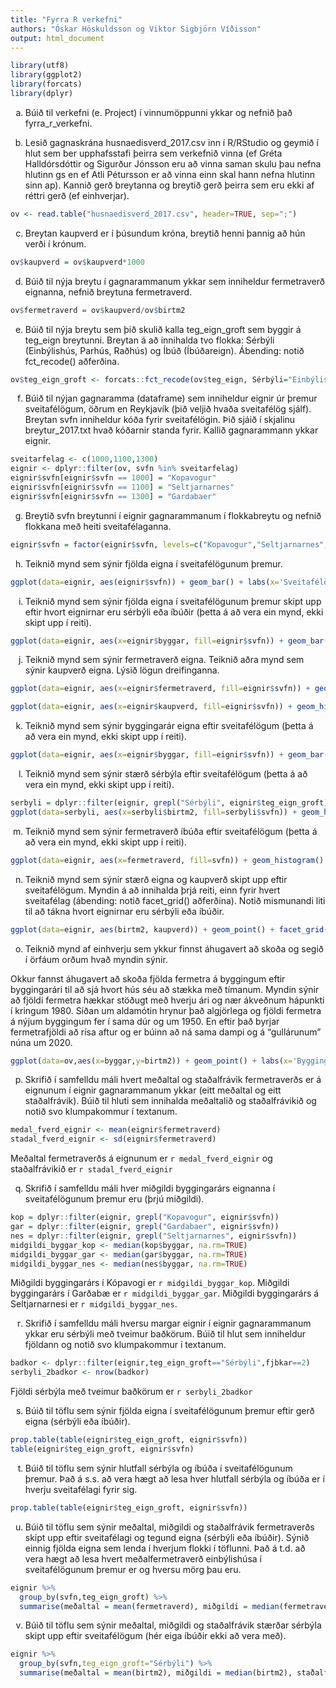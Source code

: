 ```yaml
---
title: "Fyrra R verkefni"
authors: "Óskar Höskuldsson og Viktor Sigbjörn Víðisson"
output: html_document
---
```


```r

library(utf8)
library(ggplot2)
library(forcats)
library(dplyr)
```

a)
Búið til verkefni (e. Project) í vinnumöppunni ykkar og nefnið það fyrra_r_verkefni.

b)
Lesið gagnaskrána husnaedisverd_2017.csv inn í R/RStudio og geymið í hlut sem ber upphafsstafi þeirra sem verkefnið vinna (ef Gréta Halldórsdóttir og Sigurður Jónsson eru að vinna saman skulu þau nefna hlutinn gs en ef Atli Pétursson er að vinna einn skal hann nefna hlutinn sinn ap). Kannið gerð breytanna og breytið gerð þeirra sem eru ekki af réttri gerð (ef einhverjar).
```r
ov <- read.table("husnaedisverd_2017.csv", header=TRUE, sep=";")
```
c)
Breytan kaupverd er í þúsundum króna, breytið henni þannig að hún verði í krónum.
```r
ov$kaupverd = ov$kaupverd*1000
```
d)
Búið til nýja breytu í gagnarammanum ykkar sem inniheldur fermetraverð eignanna, nefnið breytuna fermetraverd.
```r
ov$fermetraverd = ov$kaupverd/ov$birtm2
```
e)
Búið til nýja breytu sem þið skulið kalla teg_eign_groft sem byggir á teg_eign breytunni. Breytan á að innihalda tvo flokka: Sérbýli (Einbýlishús, Parhús, Raðhús) og Íbúð (Íbúðareign). Ábending: notið fct_recode() aðferðina.
```r
ov$teg_eign_groft <- forcats::fct_recode(ov$teg_eign, Sérbýli="Einbýlishús", Sérbýli="Parhús", Sérbýli="Raðhús", Íbúð="Íbúðareign")
```
f)
Búið til nýjan gagnaramma (dataframe) sem inniheldur eignir úr þremur sveitafélögum, öðrum en Reykjavík (þið veljið hvaða sveitafélög sjálf). Breytan svfn inniheldur kóða fyrir sveitafélögin. Þið sjáið í skjalinu breytur_2017.txt hvað kóðarnir standa fyrir. Kallið gagnarammann ykkar eignir.
```r
sveitarfelag <- c(1000,1100,1300)
eignir <- dplyr::filter(ov, svfn %in% sveitarfelag)
eignir$svfn[eignir$svfn == 1000] = "Kopavogur"
eignir$svfn[eignir$svfn == 1100] = "Seltjarnarnes"
eignir$svfn[eignir$svfn == 1300] = "Gardabaer"
```
g)
Breytið svfn breytunni í eignir gagnarammanum í flokkabreytu og nefnið flokkana með heiti sveitafélaganna.
```r
eignir$svfn = factor(eignir$svfn, levels=c("Kopavogur","Seltjarnarnes","Gardabaer"))
```
h)
Teiknið mynd sem sýnir fjölda eigna í sveitafélögunum þremur.
```r
ggplot(data=eignir, aes(eignir$svfn)) + geom_bar() + labs(x='Sveitafélög', y="Fjöldi")
```



i)
Teiknið mynd sem sýnir fjölda eigna í sveitafélögunum þremur skipt upp eftir hvort eignirnar eru sérbýli eða íbúðir (þetta á að vera ein mynd, ekki skipt upp í reiti).



```r
ggplot(data=eignir, aes(x=eignir$byggar, fill=eignir$svfn)) + geom_bar() + labs(x='Sveitafélög', y= "Fjöldi", fill = "Tegund eignar")
```


j)
Teiknið mynd sem sýnir fermetraverð eigna. Teiknið aðra mynd sem sýnir kaupverð eigna. Lýsið lögun dreifinganna.



```r

ggplot(data=eignir, aes(x=eignir$fermetraverd, fill=eignir$svfn)) + geom_histogram()  + labs(x='Fermetraverð', fill = "Sveitafélag") 

ggplot(data=eignir, aes(x=eignir$kaupverd, fill=eignir$svfn)) + geom_histogram() + labs(x='Kaupverð', y= "Fjöldi", fill = "Sveitafélag")

```



k)
Teiknið mynd sem sýnir byggingarár eigna eftir sveitafélögum (þetta á að vera ein mynd, ekki skipt upp í reiti).


```r
ggplot(data=eignir, aes(x=eignir$byggar, fill=eignir$svfn)) + geom_bar()
```


l)
Teiknið mynd sem sýnir stærð sérbýla eftir sveitafélögum (þetta á að vera ein mynd, ekki skipt upp í reiti).


```r
serbyli = dplyr::filter(eignir, grepl("Sérbýli", eignir$teg_eign_groft))
ggplot(data=serbyli, aes(x=serbyli$birtm2, fill=serbyli$svfn)) + geom_histogram()
```



m)
Teiknið mynd sem sýnir fermetraverð íbúða eftir sveitafélögum (þetta á að vera ein mynd, ekki skipt upp í reiti).



```r
ggplot(data=eignir, aes(x=fermetraverd, fill=svfn)) + geom_histogram()
```



n)
Teiknið mynd sem sýnir stærð eigna og kaupverð skipt upp eftir sveitafélögum. Myndin á að innihalda þrjá reiti, einn fyrir hvert sveitafélag (ábending: notið facet_grid() aðferðina). Notið mismunandi liti til að tákna hvort eignirnar eru sérbýli eða íbúðir.



```r
ggplot(data=eignir, aes(birtm2, kaupverd)) + geom_point() + facet_grid(.~svfn) + labs(x='Fermetrar', y= "Kaupverð")
```


o)
Teiknið mynd af einhverju sem ykkur finnst áhugavert að skoða og segið í örfáum orðum hvað myndin sýnir.

Okkur fannst áhugavert að skoða fjölda fermetra á byggingum eftir byggingarári til að sjá hvort hús séu að stækka með tímanum. Myndin sýnir að fjöldi fermetra hækkar stöðugt með hverju ári og nær ákveðnum hápunkti í kringum 1980. Síðan um aldamótin hrynur það algjörlega og fjöldi fermetra á nýjum byggingum fer í sama dúr og um 1950. En eftir það byrjar fermetrafjöldi að rísa aftur og er búinn að ná sama dampi og á "gullárunum" núna um 2020.



```r
ggplot(data=ov,aes(x=byggar,y=birtm2)) + geom_point() + labs(x='Byggingarár', y= "Fermetrar")
```



p)
Skrifið í samfelldu máli hvert meðaltal og staðalfrávik fermetraverðs er á eignunum í eignir gagnarammanum ykkar (eitt meðaltal og eitt staðalfrávik). Búið til hluti sem innihalda meðaltalið og staðalfrávikið og notið svo klumpakommur í textanum.


```r
medal_fverd_eignir <- mean(eignir$fermetraverd)
stadal_fverd_eignir <- sd(eignir$fermetraverd)
```
Meðaltal fermetraverðs á eignunum er `r medal_fverd_eignir` og staðalfrávikið er `r stadal_fverd_eignir`


q)
Skrifið í samfelldu máli hver miðgildi byggingarárs eignanna í sveitafélögunum þremur eru (þrjú miðgildi).

```r
kop = dplyr::filter(eignir, grepl("Kopavogur", eignir$svfn))
gar = dplyr::filter(eignir, grepl("Gardabaer", eignir$svfn))
nes = dplyr::filter(eignir, grepl("Seltjarnarnes", eignir$svfn))
midgildi_byggar_kop <- median(kop$byggar, na.rm=TRUE)
midgildi_byggar_gar <- median(gar$byggar, na.rm=TRUE)
midgildi_byggar_nes <- median(nes$byggar, na.rm=TRUE)
```
Miðgildi byggingarárs í Kópavogi er `r midgildi_byggar_kop`. Miðgildi byggingarárs í Garðabæ er `r midgildi_byggar_gar`. Miðgildi byggingarárs á Seltjarnarnesi er `r midgildi_byggar_nes`.


r)
Skrifið í samfelldu máli hversu margar eignir í eignir gagnarammanum ykkar eru sérbýli með tveimur baðkörum. Búið til hlut sem inniheldur fjöldann og notið svo klumpakommur í textanum.

```r
badkor <- dplyr::filter(eignir,teg_eign_groft=="Sérbýli",fjbkar==2)
serbyli_2badkor <- nrow(badkor)
```
Fjöldi sérbýla með tveimur baðkörum er `r serbyli_2badkor`


s)
Búið til töflu sem sýnir fjölda eigna í sveitafélögunum þremur eftir gerð eigna (sérbýli eða íbúðir).

```r
prop.table(table(eignir$teg_eign_groft, eignir$svfn))
table(eignir$teg_eign_groft, eignir$svfn)
```


t)
Búið til töflu sem sýnir hlutfall sérbýla og íbúða í sveitafélögunum þremur. Það á s.s. að vera hægt að lesa hver hlutfall sérbýla og íbúða er í hverju sveitafélagi fyrir sig.

```r
prop.table(table(eignir$teg_eign_groft, eignir$svfn))
```


u)
Búið til töflu sem sýnir meðaltal, miðgildi og staðalfrávik fermetraverðs skipt upp eftir sveitafélagi og tegund eigna (sérbýli eða íbúðir). Sýnið einnig fjölda eigna sem lenda í hverjum flokki í töflunni. Það á t.d. að vera hægt að lesa hvert meðalfermetraverð einbýlishúsa í sveitafélögunum þremur er og hversu mörg þau eru.

```r
eignir %>%
  group_by(svfn,teg_eign_groft) %>%
  summarise(meðaltal = mean(fermetraverd), miðgildi = median(fermetraverd), staðalfrávik = sd(fermetraverd),fjoldi=n())
```


v)
Búið til töflu sem sýnir meðaltal, miðgildi og staðalfrávik stærðar sérbýla skipt upp eftir sveitafélögum (hér eiga íbúðir ekki að vera með).

```r
eignir %>%
  group_by(svfn,teg_eign_groft="Sérbýli") %>%
  summarise(meðaltal = mean(birtm2), miðgildi = median(birtm2), staðalfrávik = sd(birtm2))
```




